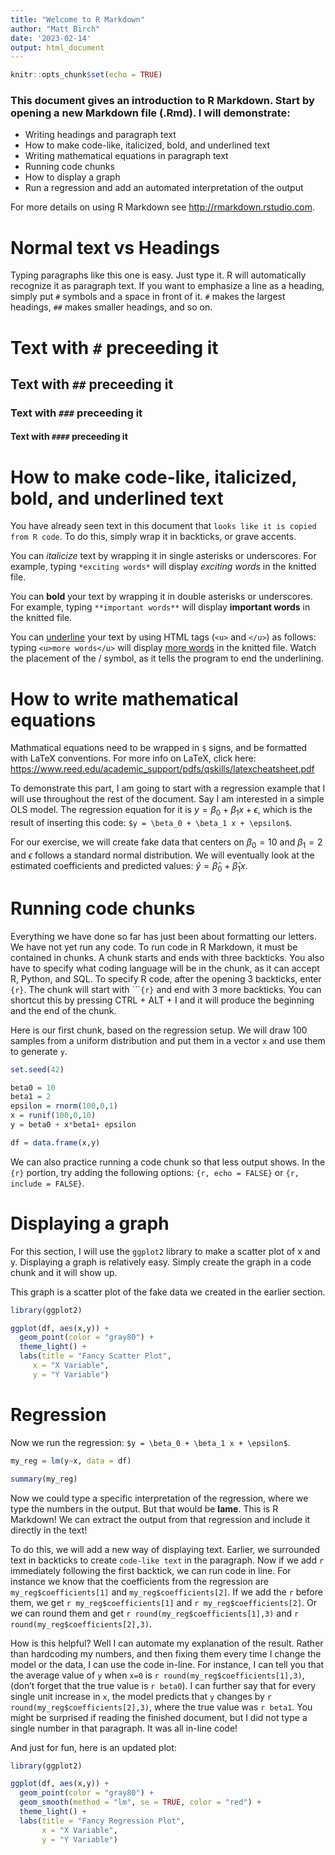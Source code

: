 ---
title: "Welcome to R Markdown"
author: "Matt Birch"
date: '2023-02-14'
output: html_document
---
```{r setup, include=FALSE}
knitr::opts_chunk$set(echo = TRUE)
```


### This document gives an introduction to R Markdown. Start by opening a new Markdown file (.Rmd). I will demonstrate:

* Writing headings and paragraph text
* How to make code-like, italicized, bold, and underlined text
* Writing mathematical equations in paragraph text
* Running code chunks
* How to display a graph
* Run a regression and add an automated interpretation of the output


For more details on using R Markdown see <http://rmarkdown.rstudio.com>.


# Normal text vs Headings

Typing paragraphs like this one is easy. Just type it. R will automatically recognize it as paragraph text. If you want to emphasize a line as a heading, simply put `# ` symbols and a space in front of it. `# ` makes the largest headings, `##` makes smaller headings, and so on.

# Text with `# ` preceeding it
## Text with `## ` preceeding it
### Text with `### ` preceeding it
#### Text with `#### ` preceeding it


# How to make code-like, italicized, bold, and underlined text

You have already seen text in this document that `looks like it is copied from R code`. To do this, simply wrap it in backticks, or grave accents. 

You can *italicize* text by wrapping it in single asterisks or underscores. For example, typing `*exciting words*` will display *exciting words* in the knitted file. 

You can **bold** your text by wrapping it in double asterisks or underscores. For example, typing `**important words**` will display **important words** in the knitted file. 

You can <u>underline</u> your text by using HTML tags (`<u>` and `</u>`) as follows: typing `<u>more words</u>` will display <u>more words</u> in the knitted file. Watch the placement of the / symbol, as it tells the program to end the underlining. 


# How to write mathematical equations

Mathmatical equations need to be wrapped in `$` signs, and be formatted with LaTeX conventions. For more info on LaTeX, click here: <https://www.reed.edu/academic_support/pdfs/qskills/latexcheatsheet.pdf>

To demonstrate this part, I am going to start with a regression example that I will use throughout the rest of the document. Say I am interested in a simple OLS model. The regression equation for it is $y = \beta_0 + \beta_1 x + \epsilon$, which is the result of inserting this code: `$y = \beta_0 + \beta_1 x + \epsilon$`. 

For our exercise, we will create fake data that centers on $\beta_0 = 10$ and $\beta_1 = 2$ and $\epsilon$ follows a standard normal distribution. We will eventually look at the estimated coefficients and predicted values: $\hat y = \hat \beta_0 + \hat \beta_1 x$.


# Running code chunks

Everything we have done so far has just been about formatting our letters. We have not yet run any code. To run code in R Markdown, it must be contained in chunks. A chunk starts and ends with three backticks. You also have to specify what coding language will be in the chunk, as it can accept R, Python, and SQL. To specify R code, after the opening 3 backticks, enter `{r}`. The chunk will start with ````{r}` and end with 3 more backticks. You can shortcut this by pressing CTRL + ALT + I and it will produce the beginning and the end of the chunk. 

Here is our first chunk, based on the regression setup. We will draw 100 samples from a uniform distribution and put them in a vector `x` and use them to generate `y`.

```{r}
set.seed(42)

beta0 = 10
beta1 = 2
epsilon = rnorm(100,0,1)
x = runif(100,0,10)
y = beta0 + x*beta1+ epsilon

df = data.frame(x,y)
```

We can also practice running a code chunk so that less output shows.  In the `{r}` portion, try adding the following options: `{r, echo = FALSE}` or `{r, include = FALSE}`. 


# Displaying a graph

For this section, I will use the `ggplot2` library to make a scatter plot of x and y. Displaying a graph is relatively easy. Simply create the graph in a code chunk and it will show up.

This graph is a scatter plot of the fake data we created in the earlier section. 

```{r}
library(ggplot2)

ggplot(df, aes(x,y)) +
  geom_point(color = "gray80") +
  theme_light() +
  labs(title = "Fancy Scatter Plot",
     x = "X Variable",
     y = "Y Variable")
```

# Regression

Now we run the regression: `$y = \beta_0 + \beta_1 x + \epsilon$`.

```{r}
my_reg = lm(y~x, data = df)

summary(my_reg)
```
Now we could type a specific interpretation of the regression, where we type the numbers in the output. But that would be **lame**. This is R Markdown! We can extract the output from that regression and include it directly in the text!

To do this, we will add a new way of displaying text. Earlier, we surrounded text in backticks to create `code-like text` in the paragraph. Now if we add `r` immediately following the first backtick, we can run code in line. For instance we know that the coefficients from the regression are `my_reg$coefficients[1]` and `my_reg$coefficients[2]`. If we add the `r` before them, we get `r my_reg$coefficients[1]` and `r my_reg$coefficients[2]`. Or we can round them and get `r round(my_reg$coefficients[1],3)` and `r round(my_reg$coefficients[2],3)`.

How is this helpful? Well I can automate my explanation of the result. Rather than hardcoding my numbers, and then fixing them every time I change the model or the data, I can use the code in-line. For instance, I can tell you that the average value of `y` when `x=0` is `r round(my_reg$coefficients[1],3)`, (don't forget that the true value is `r beta0`). I can further say that for every single unit increase in `x`, the model predicts that `y` changes by `r round(my_reg$coefficients[2],3)`, where the true value was `r beta1`.  You might be surprised if reading the finished document, but I did not type a single number in that paragraph. It was all in-line code!

And just for fun, here is an updated plot:

```{r, echo = FALSE}
library(ggplot2)

ggplot(df, aes(x,y)) +
  geom_point(color = "gray80") +
  geom_smooth(method = "lm", se = TRUE, color = "red") +
  theme_light() +
  labs(title = "Fancy Regression Plot",
       x = "X Variable",
       y = "Y Variable")
```
